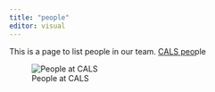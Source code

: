 ```yaml
---
title: "people"
editor: visual
---
```


This is a page to list people in our team. [CALS peo](https://www.google.com/url?sa=i&url=https%3A%2F%2Fcals.cornell.edu%2Fglobal-development%2Fabout%2Fpeople&psig=AOvVaw1YrdhCMrq8Q7netVA2FRVM&ust=1757975168816000&source=images&cd=vfe&opi=89978449&ved=0CBYQjRxqFwoTCMil7YWm2Y8DFQAAAAAdAAAAABAE "People")ple

![People at CALS](https://cals.cornell.edu/sites/default/files/styles/hero_landing_desktop/public/2022-06/gd-comm-2022-4973.jpg?h=5c87dc81&itok=CKpPglDa)
